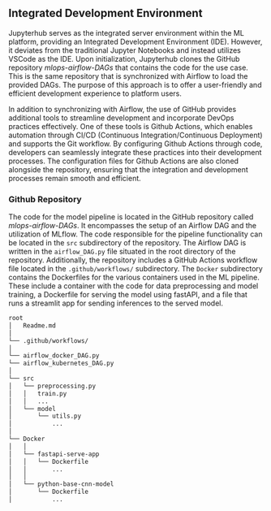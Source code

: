 ## Integrated Development Environment 

Jupyterhub serves as the integrated server environment within the ML platform, providing an Integrated Development Environment (IDE). However, it deviates from the traditional Jupyter Notebooks and instead utilizes VSCode as the IDE. Upon initialization, Jupyterhub clones the GitHub repository *mlops-airflow-DAGs* that contains the code for the use case. This is the same repository that is synchronized with Airflow to load the provided DAGs. The purpose of this approach is to offer a user-friendly and efficient development experience to platform users.

In addition to synchronizing with Airflow, the use of GitHub provides additional tools to streamline development and incorporate DevOps practices effectively. One of these tools is Github Actions, which enables automation through CI/CD (Continuous Integration/Continuous Deployment) and supports the Git workflow. By configuring Github Actions through code, developers can seamlessly integrate these practices into their development processes. The configuration files for Github Actions are also cloned alongside the repository, ensuring that the integration and development processes remain smooth and efficient.

### Github Repository

The code for the model pipeline is located in the GitHub repository called *mlops-airflow-DAGs*. It encompasses the setup of an Airflow DAG and the utilization of MLflow. The code responsible for the pipeline functionality can be located in the `src` subdirectory of the repository. The Airflow DAG is written in the `airflow_DAG.py` file situated in the root directory of the repository. Additionally, the repository includes a GitHub Actions workflow file located in the `.github/workflows/` subdirectory. The `Docker` subdirectory contains the Dockerfiles for the various containers used in the ML pipeline. These include a container with the code for data preprocessing and model training, a Dockerfile for serving the model using fastAPI, and a file that runs a streamlit app for sending inferences to the served model.

```bash
root
│   Readme.md
│
└── .github/workflows/
│
└── airflow_docker_DAG.py
└── airflow_kubernetes_DAG.py
│
└── src
│   └── preprocessing.py
│   │   train.py
│   │   ...
│   └── model
│       └── utils.py
│           ...
│
└── Docker
│   │
│   └── fastapi-serve-app
│   │   └── Dockerfile
│   │       ...
│   │
│   └── python-base-cnn-model
│       └── Dockerfile
│           ...
```
